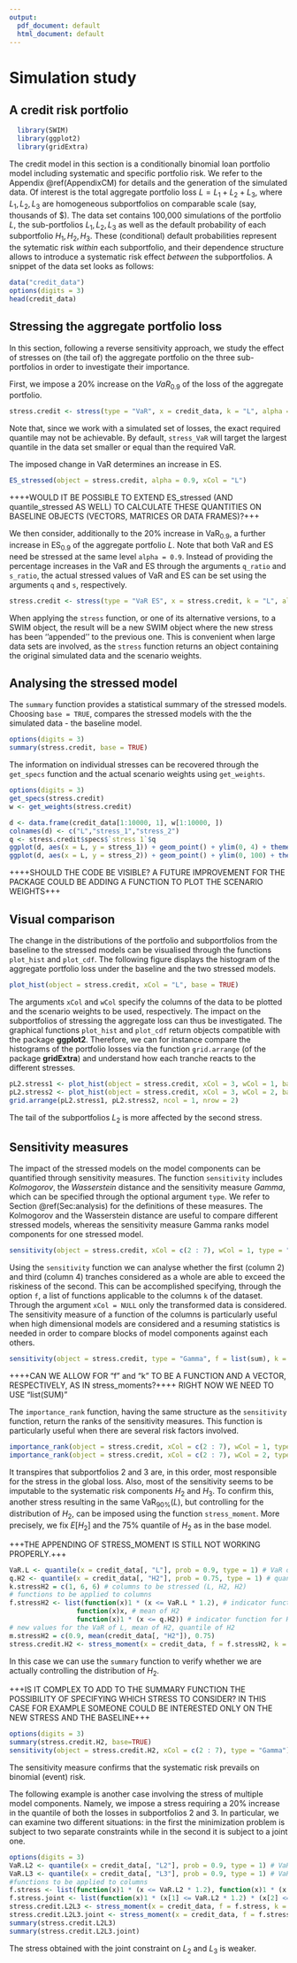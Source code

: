 ```yaml
---
output:
  pdf_document: default
  html_document: default
---
```


# Simulation study {#Sec:CreditModel}

## A credit risk portfolio 

```r
  library(SWIM)
  library(ggplot2)
  library(gridExtra)
```

The credit model in this section is a conditionally binomial loan portfolio model including systematic and specific portfolio risk. We refer to the Appendix \@ref(AppendixCM) for details and the generation of the simulated data. Of interest is the total aggregate portfolio loss $L = L_1 + L_2 + L_3$, where $L_1, L_2, L_3$ are homogeneous subportfolios on  comparable scale (say, thousands of \$). The data set contains 100,000 simulations of the portfolio $L$, the sub-portfolios $L_1, L_2, L_3$ as well as the default probability of each subportfolio $H_1, H_2, H_3$. These (conditional) default probabilities represent the sytematic risk *within* each subportfolio, and their dependence structure allows to introduce a systematic risk effect *between* the subportfolios. A snippet of the data set looks as follows:

```r
data("credit_data")
options(digits = 3)
head(credit_data)
``` 

## Stressing the aggregate portfolio loss 

In this section, following a reverse sensitivity approach, we study the effect of stresses on (the tail of) the aggregate portfolio on the three sub-portfolios in order to investigate their importance.

First, we impose a $20\%$ increase on the $VaR_{0.9}$ of the loss of the aggregate portfolio.

```r
stress.credit <- stress(type = "VaR", x = credit_data, k = "L", alpha = 0.9, q_ratio = 1.2)
```

Note that, since we work with a simulated set of losses, the exact required quantile may not be achievable. By default, `stress_VaR` will target the largest quantile in the data set smaller or equal than the required VaR.

The imposed change in VaR determines an increase in ES.
```r
ES_stressed(object = stress.credit, alpha = 0.9, xCol = "L")
```

++++WOULD IT BE POSSIBLE TO EXTEND ES_stressed (AND quantile_stressed AS WELL) TO CALCULATE THESE QUANTITIES ON BASELINE OBJECTS (VECTORS, MATRICES OR DATA FRAMES)?+++

We then consider, additionally to the $20\%$ increase in $\text{VaR}_{0.9}$, a further increase in $\text{ES}_{0.9}$ of the aggregate portfolio $L$. Note that both VaR and ES need be stressed at the same level `alpha = 0.9`. Instead of providing the percentage increases in the VaR and ES through the arguments `q_ratio` and `s_ratio`, the actual stressed values of VaR and ES can be set using the arguments `q` and `s`, respectively. 


```r
stress.credit <- stress(type = "VaR ES", x = stress.credit, k = "L", alpha = 0.9, q_ratio = 1.2, s = 3500)
```

When applying the `stress` function, or one of its alternative versions, to a SWIM object, the result will be a new SWIM object where the new stress has been ''appended'' to the previous one. This is convenient when large data sets are involved, as the `stress` function returns an object  containing the original simulated data and the scenario weights. 

## Analysing the stressed model

The `summary` function provides a statistical summary of the stressed models. Choosing  `base = TRUE`, compares the stressed models with the the simulated data - the baseline model.

```r
options(digits = 3)
summary(stress.credit, base = TRUE)
```

The information on individual stresses can be recovered through the `get_specs` function and the actual scenario weights using `get_weights`.

```r
options(digits = 3)
get_specs(stress.credit)
w <- get_weights(stress.credit)
```

```r
d <- data.frame(credit_data[1:10000, 1], w[1:10000, ])
colnames(d) <- c("L","stress_1","stress_2")
q <- stress.credit$specs$`stress 1`$q
ggplot(d, aes(x = L, y = stress_1)) + geom_point() + ylim(0, 4) + theme_bw() + geom_vline(xintercept = q, colour = "red", size = 0.5, linetype = "dashed") + ylab("Scenario Weights")
ggplot(d, aes(x = L, y = stress_2)) + geom_point() + ylim(0, 100) + theme_bw() + geom_vline(xintercept = q, colour = "red", size = 0.5, linetype = "dashed") + ylab("Scenario Weights")
```

++++SHOULD THE CODE BE VISIBLE? A FUTURE IMPROVEMENT FOR THE PACKAGE COULD BE ADDING A FUNCTION TO PLOT THE SCENARIO WEIGHTS+++

## Visual comparison
The change in the distributions of the portfolio and subportfolios from the baseline to the stressed models can be visualised through the functions `plot_hist` and `plot_cdf`. The following figure displays the histogram of the aggregate portfolio loss under the baseline and the two stressed models.

```r
plot_hist(object = stress.credit, xCol = "L", base = TRUE)
```

The arguments `xCol` and `wCol` specify the columns of the data to be plotted and the scenario weights to be used, respectively. The impact on the subportfolios of stressing the aggregate loss can thus be investigated. The graphical functions `plot_hist` and `plot_cdf` return objects compatible with the package **ggplot2**. Therefore, we can for instance compare the histograms of the portfolio losses via the function `grid.arrange` (of the package **gridExtra**) and understand how each tranche reacts to the different stresses.

```r
pL2.stress1 <- plot_hist(object = stress.credit, xCol = 3, wCol = 1, base = TRUE)
pL2.stress2 <- plot_hist(object = stress.credit, xCol = 3, wCol = 2, base = TRUE)
grid.arrange(pL2.stress1, pL2.stress2, ncol = 1, nrow = 2)
```

The tail of the subportfolios $L_2$ is more affected by the second stress. 

## Sensitivity measures

The impact of the stressed models on the model components can be quantified through sensitivity measures. The function `sensitivity` includes *Kolmogorov*, the *Wasserstein* distance and the sensitivity measure *Gamma*, which can be specified through the optional argument `type`. We refer to Section \@ref(Sec:analysis) for the definitions of these measures. The Kolmogorov and the Wasserstein distance are useful to compare different stressed models, whereas the sensitivity measure Gamma ranks model components for one stressed model.

```r
sensitivity(object = stress.credit, xCol = c(2 : 7), wCol = 1, type = "Gamma")
```

Using the `sensitivity` function we can analyse whether the first (column 2) and third (column 4) tranches considered as a whole are able to exceed the riskiness of the second. This can be accomplished specifying, through the option `f`, a list of functions applicable to the columns `k` of the dataset. Through the argument `xCol = NULL` only the transformed data is considered. The sensitivity measure of a function of the columns is particularly useful when high dimensional models are considered and a resuming statistics is needed in order to compare blocks of model components against each others.

```r
sensitivity(object = stress.credit, type = "Gamma", f = list(sum), k = list(c(2, 4)), wCol = 1, xCol = NULL)
```

++++CAN WE ALLOW FOR "f" and "k" TO BE A FUNCTION AND A VECTOR, RESPECTIVELY, AS IN stress_moments?++++ RIGHT NOW WE NEED TO USE "list(SUM)"

The `importance_rank` function, having the same structure as the `sensitivity` function, return the ranks of the sensitivity measures. This function is particularly useful when there are several risk factors involved.

```r
importance_rank(object = stress.credit, xCol = c(2 : 7), wCol = 1, type = "Gamma")
importance_rank(object = stress.credit, xCol = c(2 : 7), wCol = 2, type = "Gamma")
```

It transpires that subportfolios $2$ and $3$ are, in this order, most responsible for the stress in the global loss. Also, most of the sensitivity seems to be imputable to the systematic risk components $H_2$ and $H_3$. To confirm this, another stress resulting in the same $\text{VaR}_{90\%}(L)$, but controlling for the distribution of $H_2$, can be imposed using the function `stress_moment`. More precisely, we fix $E[H_2]$ and the $75\%$ quantile of $H_2$ as in the base model.

+++THE APPENDING OF STRESS_MOMENT IS STILL NOT WORKING PROPERLY.+++

```r
VaR.L <- quantile(x = credit_data[, "L"], prob = 0.9, type = 1) # VaR of L
q.H2 <- quantile(x = credit_data[, "H2"], prob = 0.75, type = 1) # quantile of H2
k.stressH2 = c(1, 6, 6) # columns to be stressed (L, H2, H2)
# functions to be applied to columns
f.stressH2 <- list(function(x)1 * (x <= VaR.L * 1.2), # indicator function for L
                 function(x)x, # mean of H2
                 function(x)1 * (x <= q.H2)) # indicator function for H2
# new values for the VaR of L, mean of H2, quantile of H2
m.stressH2 = c(0.9, mean(credit_data[, "H2"]), 0.75) 
stress.credit.H2 <- stress_moment(x = credit_data, f = f.stressH2, k = k.stressH2, m = m.stressH2)
```

In this case we can use the `summary` function to verify whether we are actually controlling the distribution of $H_2$. 

+++IS IT COMPLEX TO ADD TO THE SUMMARY FUNCTION THE POSSIBILITY OF SPECIFYING WHICH STRESS TO CONSIDER? IN THIS CASE FOR EXAMPLE SOMEONE COULD BE INTERESTED ONLY ON THE NEW STRESS AND THE BASELINE+++

```r
options(digits = 3)
summary(stress.credit.H2, base=TRUE)
sensitivity(object = stress.credit.H2, xCol = c(2 : 7), type = "Gamma")
```

The sensitivity measure confirms that the systematic risk prevails on binomial (event) risk.

The following example is another case involving the stress of multiple model components. Namely, we impose a stress requiring a 20\% increase in the quantile of both the losses in subportfolios 2 and 3. In particular, we can examine two different situations: in the first the minimization problem is subject to two separate constraints while in the second it is subject to a joint one. 

```r
options(digits = 3)
VaR.L2 <- quantile(x = credit_data[, "L2"], prob = 0.9, type = 1) # VaR of L2
VaR.L3 <- quantile(x = credit_data[, "L3"], prob = 0.9, type = 1) # VaR of L3
#functions to be applied to columns
f.stress <- list(function(x)1 * (x <= VaR.L2 * 1.2), function(x)1 * (x <= VaR.L3 * 1.2)) #two constraints 
f.stress.joint <- list(function(x)1 * (x[1] <= VaR.L2 * 1.2) * (x[2] <= VaR.L3 * 1.2)) #single joint constraint
stress.credit.L2L3 <- stress_moment(x = credit_data, f = f.stress, k = c(3, 4), m = c(0.9, 0.9))
stress.credit.L2L3.joint <- stress_moment(x = credit_data, f = f.stress.joint, k = list(c(3, 4)), m = 0.9)
summary(stress.credit.L2L3)
summary(stress.credit.L2L3.joint)
```

The stress obtained with the joint constraint on $L_2$ and $L_3$ is weaker.